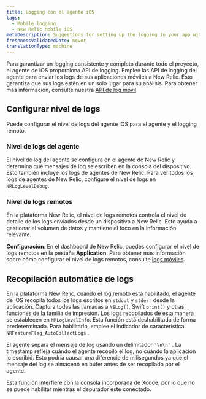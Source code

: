 ```yaml
---
title: Logging con el agente iOS
tags:
  - Mobile logging
  - New Relic Mobile iOS
metaDescription: Suggestions for setting up the logging in your app with the New Relic agent
freshnessValidatedDate: never
translationType: machine
---
```


Para garantizar un logging consistente y completo durante todo el proyecto, el agente de iOS proporciona API de logging. Emplee las API de logging del agente para enviar los logs de sus aplicaciones móviles a New Relic. Esto garantiza que sus logs estén en un solo lugar para su análisis. Para obtener más información, consulte nuestra [API de log móvil](/docs/mobile-monitoring/mobile-monitoring-ui/mobile-logs/#ios).

## Configurar nivel de logs

Puede configurar el nivel de logs del agente iOS para el agente y el logging remoto.

### Nivel de logs del agente

El nivel de log del agente se configura en el agente de New Relic y determina qué mensajes de log se escriben en la consola del dispositivo. Esto también incluye los logs de agentes de New Relic. Para ver todos los logs de agentes de New Relic, configure el nivel de logs en `NRLogLevelDebug`.

### Nivel de logs remotos

En la plataforma New Relic, el nivel de logs remotos controla el nivel de detalle de los logs enviados desde un dispositivo a New Relic. Esto ayuda a gestionar el volumen de datos y mantiene el foco en la información relevante.

**Configuración**: En el dashboard de New Relic, puedes configurar el nivel de logs remotos en la pestaña <DNT>**Application**</DNT>. Para obtener más información sobre cómo configurar el nivel de logs remotos, consulte [logs móviles](/docs/mobile-monitoring/mobile-monitoring-ui/mobile-logs).

## Recopilación automática de logs

En la plataforma New Relic, cuando el log remoto está habilitado, el agente de iOS recopila todos los logs escritos en `stdout` y `stderr` desde la aplicación. Captura todas las llamadas a `NSLog()`, Swift `print()` y otras funciones de la familia de impresión. Los logs recopilados de esta manera se establecen en `NRLogLevelInfo`. Esta función está deshabilitada de forma predeterminada. Para habilitarlo, emplee el indicador de característica `NRFeatureFlag_AutoCollectLogs` .

El agente separa el mensaje de log usando un delimitador `'\n\n'` . La timestamp refleja cuándo el agente recopiló el log, no cuándo la aplicación lo escribió. Esto podría causar una diferencia de milisegundos ya que el mensaje del log se almacenó en búfer antes de ser recopilado por el agente.

<Callout variant="important">
  Esta función interfiere con la consola incorporada de Xcode, por lo que no se puede habilitar mientras el depurador esté conectado.
</Callout>